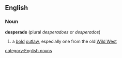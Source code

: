 ==English==
===Noun===
'''desperado'''  (plural ''desperadoes'' or ''desperados'')
#a [[bold]] [[outlaw]], especially one from the old [[Wild West]]
[[category:English nouns]]